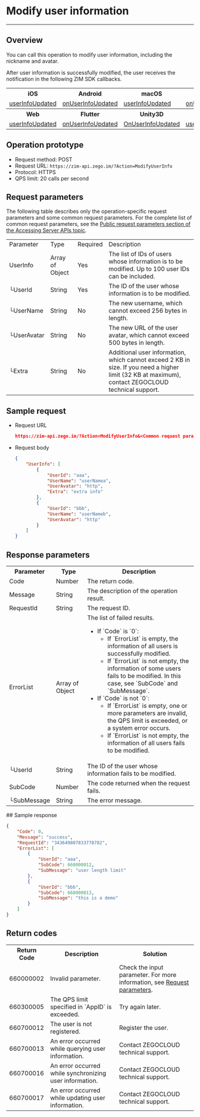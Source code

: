 # Modify user information

- - -


## Overview

You can call this operation to modify user information, including the nickname and avatar.

After user information is successfully modified, the user receives the notification in the following ZIM SDK callbacks.

<table>
<tbody><tr>
<th>iOS</th>
<th>Android</th>
<th>macOS</th>
<th>Windows</th>
</tr>
<tr>
<td><a href="https://www.zegocloud.com/article/api?doc=zim_API~objective-c_ios~protocol~ZIMEventHandler#zim-user-info-updated" rel="noreferrer noopenner">userInfoUpdated</a></td>
<td><a href="https://www.zegocloud.com/article/api?doc=zim_API~java_android~class~ZIMEventHandler#on-user-info-updated" rel="noreferrer noopenner">onUserInfoUpdated</a></td>
<td><a href="https://www.zegocloud.com/article/api?doc=zim_API~objective-c_macos~protocol~ZIMEventHandler#zim-user-info-updated" rel="noreferrer noopenner">userInfoUpdated</a></td>
<td><a href="https://www.zegocloud.com/article/api?doc=zim_API~cpp_windows~class~ZIMEventHandler#on-user-info-updated" rel="noreferrer noopenner">onUserInfoUpdated</a></td>
</tr>
<tr>
<th>Web</th>
<th>Flutter</th>
<th>Unity3D</th>
<th>React Native</th>
<th></th>
</tr>
<tr>
<td><a href="https://www.zegocloud.com/article/api?doc=zim_API~javascript_web~interface~ZIMEventHandler#user-info-updated" rel="noreferrer noopenner">userInfoUpdated</a></td>
<td><a href="https://pub.dev/documentation/zego_zim/latest/zego_zim/ZIMEventHandler/onUserInfoUpdated.html" rel="noreferrer noopenner">onUserInfoUpdated</a></td>
<td><a href="https://www.zegocloud.com/article/api?doc=zim_API~cs_unity3d~class~ZIMEventHandler#on-user-info-updated" rel="noreferrer noopenner">OnUserInfoUpdated</a></td>
<td><a href="https://www.zegocloud.com/article/api?doc=zim_API~javascript_react-native~interface~ZIMEventHandler#user-info-updated" rel="noreferrer noopenner">userInfoUpdated</a></td>
<td></td>
</tr>
</tbody></table>

## Operation prototype

- Request method: POST
- Request URL: `https://zim-api.zego.im/?Action=ModifyUserInfo`
- Protocol: HTTPS
- QPS limit: 20 calls per second

## Request parameters

The following table describes only the operation-specific request parameters and some common request parameters. For the complete list of common request parameters, see the [Public request parameters section of the Accessing Server APIs topic](./../Accessing%20Server%20APIs.mdx#public-parameters).

<table class="collapsible-table" >

<tbody><tr data-row-level="1">
<td>Parameter</td>
<td>Type</td>
<td>Required</td>
<td>Description</td>
</tr>
<tr data-row-level="2" data-row-child="true">
<td>UserInfo</td>
<td>Array of Object</td>
<td>Yes</td>
<td>The list of IDs of users whose information is to be modified. Up to 100 user IDs can be included.</td>
</tr>
<tr data-row-level="2-1">
<td>└UserId</td>
<td>String</td>
<td>Yes</td>
<td>The ID of the user whose information is to be modified.</td>
</tr>
<tr data-row-level="2-2">
<td>└UserName</td>
<td>String</td>
<td>No</td>
<td>The new username, which cannot exceed 256 bytes in length.</td>
</tr>
<tr data-row-level="2-3">
<td>└UserAvatar</td>
<td>String</td>
<td>No</td>
<td>The new URL of the user avatar, which cannot exceed 500 bytes in length.</td>
</tr>
<tr data-row-level="2-4">
<td>└Extra</td>
<td>String</td>
<td>No</td>
<td>Additional user information, which cannot exceed 2 KB in size. If you need a higher limit (32 KB at maximum), contact ZEGOCLOUD technical support.</td>
</tr>
</tbody></table>

## Sample request

- Request URL
  
  ```json
  https://zim-api.zego.im/?Action=ModifyUserInfo&<Common request parameters>
  ```

- Request body
  
  ```json
  {
      "UserInfo": [
          {
              "UserId": "aaa",
              "UserName": "userNamea",
              "UserAvatar": "http",
              "Extra": "extra info"
          },
          {
              "UserId": "bbb",
              "UserName": "userNameb",
              "UserAvatar": "http"
          }
      ]
  }
  ```

## Response parameters

<table class="collapsible-table" >

<tbody><tr data-row-level="1">
<th>Parameter</th>
<th>Type</th>
<th>Description</th>
</tr>
<tr data-row-level="2">
<td>Code</td>
<td>Number</td>
<td>The return code.</td>
</tr>
<tr data-row-level="3">
<td>Message</td>
<td>String</td>
<td>The description of the operation result.</td>
</tr>
<tr data-row-level="4">
<td>RequestId</td>
<td>String</td>
<td>The request ID.</td>
</tr>
<tr data-row-level="5" data-row-child="true">
<td>ErrorList</td>
<td>Array of Object</td>
<td>
The list of failed results.
<ul>
<li>
If `Code` is `0`:
<ul>
<li>If `ErrorList` is empty, the information of all users is successfully modified.</li>
<li>If `ErrorList` is not empty, the information of some users fails to be modified. In this case, see `SubCode` and `SubMessage`.</li>
</ul>
</li>
<li>
If `Code` is not `0`:
<ul>
<li>If `ErrorList` is empty, one or more parameters are invalid, the QPS limit is exceeded, or a system error occurs.</li>
<li>If `ErrorList` is not empty, the information of all users fails to be modified.</li>
</ul>
</li>
</ul></td>
</tr>
<tr data-row-level="5-1">
<td>└UserId</td>
<td>String</td>
<td>The ID of the user whose information fails to be modified.</td>
</tr>
<tr data-row-level="5-2">
<td>SubCode</td>
<td>Number</td>
<td>The code returned when the request fails.</td>
</tr>
<tr data-row-level="5-3">
<td>└SubMessage</td>
<td>String</td>
<td>The error message.</td>
</tr>
</tbody></table>
## Sample response

```json
{
    "Code": 0,
    "Message": "success",
    "RequestId": "343649807833778782",
    "ErrorList": [
        {
            "UserId": "aaa",
            "SubCode": 660000012,
            "SubMessage": "user length limit"
        },
        {
            "UserId": "bbb",
            "SubCode": 660000013,
            "SubMessage": "this is a demo"
        }
    ]
}
```

## Return codes

<table>

<tbody><tr>
<th>Return Code</th>
<th>Description</th>
<th>Solution</th>
</tr>
<tr>
<td>660000002</td>
<td>Invalid parameter.</td>
<td>Check the input parameter. For more information, see <a href="#3">Request parameters</a>.</td>
</tr>
<tr>
<td>660300005</td>
<td>The QPS limit specified in `AppID` is exceeded.</td>
<td>Try again later.</td>
</tr>
<tr>
<td>660700012</td>
<td>The user is not registered.</td>
<td>Register the user.</td>
</tr>
<tr>
<td>660700013</td>
<td>An error occurred while querying user information.</td>
<td>Contact ZEGOCLOUD technical support.</td>
</tr>
<tr>
<td>660700016</td>
<td>An error occurred while synchronizing user information.</td>
<td>Contact ZEGOCLOUD technical support.</td>
</tr>
<tr>
<td>660700017</td>
<td>An error occurred while updating user information.</td>
<td>Contact ZEGOCLOUD technical support.</td>
</tr>
</tbody></table>

